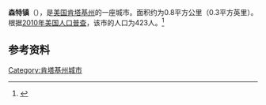 {{Infobox City 
|chinese_name = 森特镇
|official_name = Centertown
|image_flag = 
|image_seal = 
|image_skyline = 
|image_map = KYMap-doton-Centertown.PNG
|map_caption =
|subdivision_type = [[國家|國家]]
|subdivision_name = {{USA}}
|leader_title = 
|leader_name = 
|subdivision_type1 = [[美國行政區劃|州]]
|subdivision_name1 = [[肯塔基州|肯塔基州]]
|subdivision_type2 = [[肯塔基州行政区划|县]]
|subdivision_name2 = Ohio
|found_date = 
|area_total = 0.8
|area_land = 
|area_water = 
|population_as_of = 2010
|population_total = 423
|population_density = 
|timezone = 
|utc_offset = 
|timezone_DST = 
|utc_offset_DST = 
}}

'''森特镇'''（{{lang-en|'''Centertown'''}}），是[[美国|美国]][[肯塔基州|肯塔基州]]的一座城市。面积约为0.8平方公里（0.3平方英里）。根据[[2010年美国人口普查|2010年美国人口普查]]，该市的人口为423人。<ref name=census>{{cite web |url = http://www.census.gov/prod/www/abs/decennial/ |title = Census of Population and Housing |publisher = U.S. Census Bureau |accessdate = November 18, 2011 |archive-url = https://web.archive.org/web/20060208103743/http://www.census.gov/prod/www/abs/decennial/ |archive-date = 2006-02-08 |dead-url = yes }}</ref>

== 参考资料 ==
{{reflist}}

[[Category:肯塔基州城市|Category:肯塔基州城市]]


{{Kentucky-stub}}